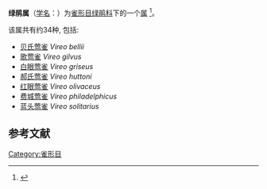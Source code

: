 {{Automatic taxobox
|image=Vireo_gilvus-perched.jpg
|image_caption='''歌莺雀''', ''V. gilvus''
|taxon=Vireo
|authority=[[w:William_John_Swainson|Swainson]], 1837
}}
'''绿鹃属'''（[[学名|学名]]：{{lang|la|''Vireo''}}）为[[雀形目|雀形目]][[绿鹃科|绿鹃科]]下的一个[[属|属]]
<ref>{{cite web
|title=Vireo (genus)
|url=https://enacademic.com/dic.nsf/enwiki/9572795
|website=enacademic.com
}}</ref>。

该属共有约34种, 包括:

* [[贝氏莺雀|贝氏莺雀]] ''Vireo bellii''
* [[歌莺雀|歌莺雀]] ''Vireo gilvus''
* [[白眼莺雀|白眼莺雀]] ''Vireo griseus''
* [[郝氏莺雀|郝氏莺雀]] ''Vireo huttoni''
* [[红眼莺雀|红眼莺雀]] ''Vireo olivaceus''
* [[费城莺雀|费城莺雀]] ''Vireo philadelphicus''
* [[蓝头莺雀|蓝头莺雀]] ''Vireo solitarius''

==参考文献==
{{Reflist}}

{{commons}}
{{Taxonbar|from=Q259857}}
[[Category:雀形目|Category:雀形目]]
{{鸟类小作品}}